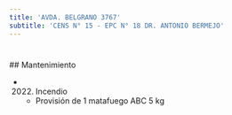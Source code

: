 ```yaml
---
title: 'AVDA. BELGRANO 3767'
subtitle: 'CENS N° 15 - EPC N° 18 DR. ANTONIO BERMEJO'
---
```


#


 ## Mantenimiento

*  (2022) Incendio 
    + Provisión de 1 matafuego ABC 5 kg



